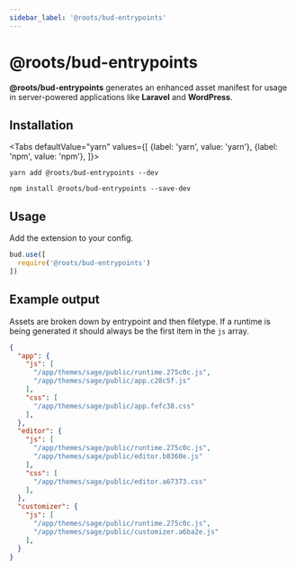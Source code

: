 ```yaml
---
sidebar_label: '@roots/bud-entrypoints'
---
```



# @roots/bud-entrypoints

**@roots/bud-entrypoints** generates an enhanced asset manifest for usage in server-powered applications like **Laravel** and **WordPress**.

## Installation

<Tabs
  defaultValue="yarn"
  values={[
    {label: 'yarn', value: 'yarn'},
    {label: 'npm', value: 'npm'},
  ]}>
  <TabItem value="yarn">

    yarn add @roots/bud-entrypoints --dev

  </TabItem>
  <TabItem value="npm">

    npm install @roots/bud-entrypoints --save-dev

  </TabItem>
</Tabs>

## Usage

Add the extension to your config.

```js {2}
bud.use([
  require('@roots/bud-entrypoints')
])
```

## Example output

Assets are broken down by entrypoint and then filetype. If a runtime is being generated it should always be the first item in the `js` array.

```json
{
  "app": {
    "js": [
      "/app/themes/sage/public/runtime.275c0c.js",
      "/app/themes/sage/public/app.c28c5f.js"
    ],
    "css": [
      "/app/themes/sage/public/app.fefc38.css"
    ],
  },
  "editor": {
    "js": [
      "/app/themes/sage/public/runtime.275c0c.js",
      "/app/themes/sage/public/editor.b8360e.js"
    ],
    "css": [
      "/app/themes/sage/public/editor.a67373.css"
    ],
  },
  "customizer": {
    "js": [
      "/app/themes/sage/public/runtime.275c0c.js",
      "/app/themes/sage/public/customizer.a6ba2e.js"
    ],
  }
}
```
